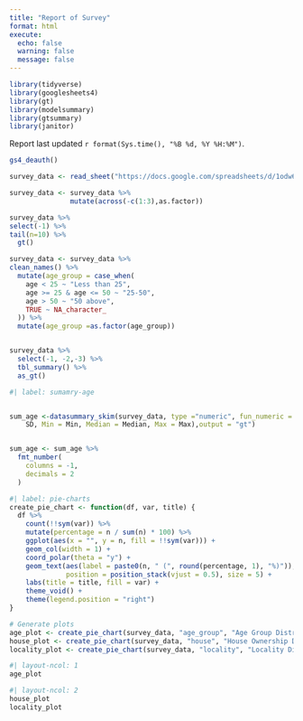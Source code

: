 ```yaml
---
title: "Report of Survey"
format: html
execute: 
  echo: false
  warning: false
  message: false
---
```




```r
library(tidyverse)
library(googlesheets4)
library(gt)
library(modelsummary)
library(gtsummary)
library(janitor)
```

Report last updated `r format(Sys.time(), "%B %d, %Y %H:%M")`.

```r
gs4_deauth()

survey_data <- read_sheet("https://docs.google.com/spreadsheets/d/1odw6d_0VTGIuN5c0ja3TJYVK9on1LjV2gAFmsgm6VGc/edit?usp=sharing")

survey_data <- survey_data %>%
               mutate(across(-c(1:3),as.factor)) 

survey_data %>%
select(-1) %>%
tail(n=10) %>%
  gt() 
```

```r
survey_data <- survey_data %>%
clean_names() %>%
  mutate(age_group = case_when(
    age < 25 ~ "Less than 25",
    age >= 25 & age <= 50 ~ "25-50",
    age > 50 ~ "50 above",
    TRUE ~ NA_character_
  )) %>%
  mutate(age_group =as.factor(age_group))


survey_data %>%
  select(-1, -2,-3) %>%
  tbl_summary() %>%
  as_gt()
```


```r
#| label: sumamry-age


sum_age <-datasummary_skim(survey_data, type ="numeric", fun_numeric = list(N =N,Unique = NUnique,Mean = Mean, SD =
    SD, Min = Min, Median = Median, Max = Max),output = "gt")


sum_age <- sum_age %>%
  fmt_number(
    columns = -1,
    decimals = 2
  )

```

```r
#| label: pie-charts
create_pie_chart <- function(df, var, title) {
  df %>%
    count(!!sym(var)) %>%
    mutate(percentage = n / sum(n) * 100) %>%
    ggplot(aes(x = "", y = n, fill = !!sym(var))) +
    geom_col(width = 1) +
    coord_polar(theta = "y") +
    geom_text(aes(label = paste0(n, " (", round(percentage, 1), "%)")), 
              position = position_stack(vjust = 0.5), size = 5) +
    labs(title = title, fill = var) +
    theme_void() +
    theme(legend.position = "right")
}

# Generate plots
age_plot <- create_pie_chart(survey_data, "age_group", "Age Group Distribution")
house_plot <- create_pie_chart(survey_data, "house", "House Ownership Distribution")
locality_plot <- create_pie_chart(survey_data, "locality", "Locality Distribution")
```


```r
#| layout-ncol: 1
age_plot
```

```r
#| layout-ncol: 2
house_plot
locality_plot
```

